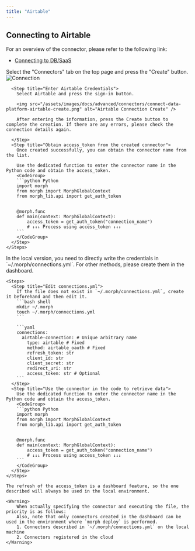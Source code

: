 ```yaml
---
title: "Airtable"
---
```


## Connecting to Airtable

For an overview of the connector, please refer to the following link:

- [Connecting to DB/SaaS](/docs/en/develop/guides/integration)

<Tabs>
  <Tab title="Dashboard">
    <Steps>
      <Step title="Create a Connector">
        Select the "Connectors" tab on the top page and press the "Create" button.
        <img src="/assets/images/docs/advanced/connectors/connect-data-platform-connection.png" alt="Connection" />
      </Step>

      <Step title="Enter Airtable Credentials">
        Select Airtable and press the sign-in button.

        <img src="/assets/images/docs/advanced/connectors/connect-data-platform-airtable-create.png" alt="Airtable Connection Create" />

        After entering the information, press the Create button to complete the creation. If there are any errors, please check the connection details again.

      </Step>
      <Step title="Obtain access_token from the created connector">
        Once created successfully, you can obtain the connector name from the list.

        Use the dedicated function to enter the connector name in the Python code and obtain the access_token.
        <CodeGroup>
        ```python Python
        import morph
        from morph import MorphGlobalContext
        from morph_lib.api import get_auth_token


        @morph.func
        def main(context: MorphGlobalContext):
            access_token = get_auth_token("connection_name")
            # ↓↓↓ Process using access_token ↓↓↓
        ```
        </CodeGroup>
      </Step>
    </Steps>

  </Tab>
  <Tab title="Local Version">
    <Info>In the local version, you need to directly write the credentials in `~/.morph/connections.yml`. For other methods, please create them in the dashboard.</Info>

    <Steps>
      <Step title="Edit connections.yml">
        If the file does not exist in `~/.morph/connections.yml`, create it beforehand and then edit it.
        ```bash shell
        mkdir ~/.morph
        touch ~/.morph/connections.yml
        ```

        ```yaml
        connections:
          airtable-connection: # Unique arbitrary name
            type: airtable # Fixed
            method: airtable_oauth # Fixed
            refresh_token: str
            client_id: str
            client_secret: str
            redirect_uri: str
            access_token: str # Optional
        ```
      </Step>
      <Step title="Use the connector in the code to retrieve data">
        Use the dedicated function to enter the connector name in the Python code and obtain the access_token.
        <CodeGroup>
        ```python Python
        import morph
        from morph import MorphGlobalContext
        from morph_lib.api import get_auth_token


        @morph.func
        def main(context: MorphGlobalContext):
            access_token = get_auth_token("connection_name")
            # ↓↓↓ Process using access_token ↓↓↓
        ```
        </CodeGroup>
      </Step>
    </Steps>

    The refresh of the access_token is a dashboard feature, so the one described will always be used in the local environment.

    <Warning>
        When actually specifying the connector and executing the file, the priority is as follows:
        Also, note that only connectors created in the dashboard can be used in the environment where `morph deploy` is performed.
        1. Connectors described in `~/.morph/connections.yml` on the local machine
        2. Connectors registered in the cloud
    </Warning>

  </Tab>
</Tabs>

